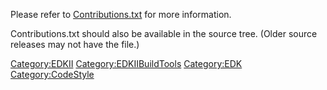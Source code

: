 Please refer to [https://edk2.svn.sourceforge.net/svnroot/edk2/trunk/edk2/MdePkg/Contributions.txt Contributions.txt] for more information.

Contributions.txt should also be available in the source tree. (Older source releases may not have the file.)

{{CommitProcess}}
[[Category:EDKII]]
[[Category:EDKIIBuildTools]]
[[Category:EDK]]
[[Category:CodeStyle]]
